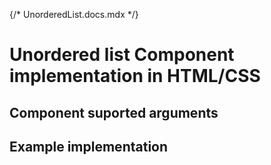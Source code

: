 {/* UnorderedList.docs.mdx */}

<Meta of={UnorderedList} />

# Unordered list Component implementation in HTML/CSS

## Component suported arguments
<Primary />
<Controls />

## Example implementation
<Source language="html" code={example} />